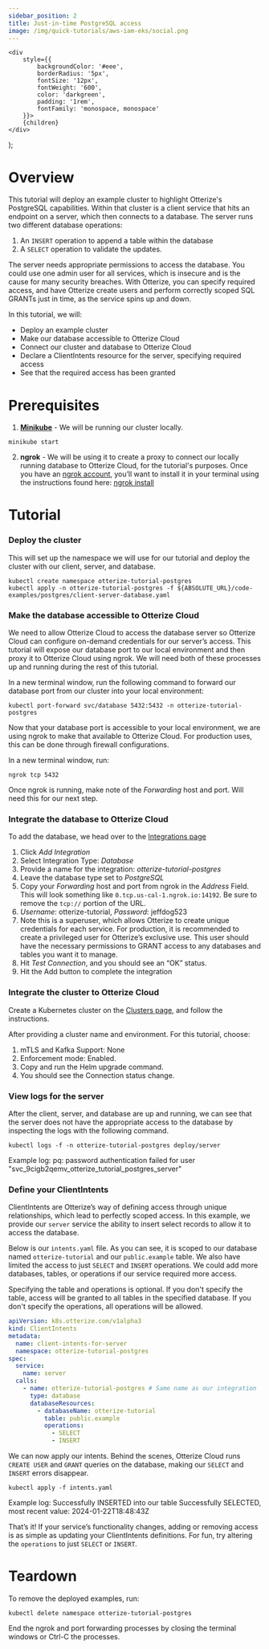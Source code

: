 ```yaml
---
sidebar_position: 2
title: Just-in-time PostgreSQL access
image: /img/quick-tutorials/aws-iam-eks/social.png
---
```



    <div
        style={{
            backgroundColor: '#eee',
            borderRadius: '5px',
            fontSize: '12px',
            fontWeight: '600',
            color: 'darkgreen',
            padding: '1rem',
            fontFamily: 'monospace, monospace'
        }}>
        {children}
    </div>
);


# Overview
This tutorial will deploy an example cluster to highlight Otterize's PostgreSQL capabilities. Within that cluster is a client service that hits an endpoint on a server, which then connects to a database. The server runs two different database operations:
1. An `INSERT` operation to append a table within the database
2. A `SELECT` operation to validate the updates.

The server needs appropriate permissions to access the database. You could use one admin user for all services, which is insecure and is the cause for many security breaches. With Otterize, you can specify required access, and have Otterize create users and perform correctly scoped SQL GRANTs just in time, as the service spins up and down.

In this tutorial, we will:
* Deploy an example cluster
* Make our database accessible to Otterize Cloud
* Connect our cluster and database to Otterize Cloud
* Declare a ClientIntents resource for the server, specifying required access
* See that the required access has been granted

# Prerequisites

1. **[Minikube](https://minikube.sigs.k8s.io/docs/start/)** - We will be running our cluster locally.
```shell
minikube start
```
2. **ngrok** - We will be using it to create a proxy to connect our locally running database to Otterize Cloud, for the tutorial's purposes. Once you have an [ngrok account](https://dashboard.ngrok.com/signup), you’ll want to install it in your terminal using the instructions found here: [ngrok install](https://ngrok.com/download)

# Tutorial

### Deploy the cluster

This will set up the namespace we will use for our tutorial and deploy the cluster with our client, server, and database.

``` shell
kubectl create namespace otterize-tutorial-postgres
kubectl apply -n otterize-tutorial-postgres -f ${ABSOLUTE_URL}/code-examples/postgres/client-server-database.yaml
```

### Make the database accessible to Otterize Cloud

We need to allow Otterize Cloud to access the database server so Otterize Cloud can configure on-demand credentials for our server’s access. This tutorial will expose our database port to our local environment and then proxy it to Otterize Cloud using ngrok. We will need both of these processes up and running during the rest of this tutorial.

In a new terminal window, run the following command to forward our database port from our cluster into your local environment:
```shell
kubectl port-forward svc/database 5432:5432 -n otterize-tutorial-postgres
```

Now that your database port is accessible to your local environment, we are using ngrok to make that available to Otterize Cloud. For production uses, this can be done through firewall configurations.

In a new terminal window, run:
```shell
ngrok tcp 5432
```

Once ngrok is running, make note of the *Forwarding* host and port. Will need this for our next step.

### Integrate the database to Otterize Cloud

To add the database, we head over to the [Integrations page](https://app.otterize.com/integrations)

1. Click *Add Integration*
2. Select Integration Type: *Database*
3. Provide a name for the integration: *otterize-tutorial-postgres*
4. Leave the database type set to *PostgreSQL*
5. Copy your *Forwarding* host and port from ngrok in the *Address* Field. This will look something like `0.tcp.us-cal-1.ngrok.io:14192`. Be sure to remove the `tcp://` portion of the URL.
6. *Username*: otterize-tutorial, *Password*: jeffdog523
1. Note this is a superuser, which allows Otterize to create unique credentials for each service. For production, it is recommended to create a privileged user for Otterize’s exclusive use. This user should have the necessary permissions to GRANT access to any databases and tables you want it to manage.
7. Hit *Test Connection*, and you should see an “OK” status.
8. Hit the Add button to complete the integration

### Integrate the cluster to Otterize Cloud
Create a Kubernetes cluster on the [Clusters page](https://app.otterize.com/clusters), and follow the instructions.

After providing a cluster name and environment. For this tutorial, choose:

1. mTLS and Kafka Support: None
2. Enforcement mode: Enabled.
3. Copy and run the Helm upgrade command.
4. You should see the Connection status change.

### View logs for the server
After the client, server, and database are up and running, we can see that the server does not have the appropriate access to the database by inspecting the logs with the following command.

```shell
kubectl logs -f -n otterize-tutorial-postgres deploy/server
```


Example log:
<Terminal>
    pq: password authentication failed for user "svc_9cigb2qemv_otterize_tutorial_postgres_server"
</Terminal>

### Define your ClientIntents

ClientIntents are Otterize’s way of defining access through unique relationships, which lead to perfectly scoped access. In this example, we provide our `server` service the ability to insert select records to allow it to access the database.

Below is our `intents.yaml` file. As you can see, it is scoped to our database named `otterize-tutorial` and our `public.example` table. We also have limited the access to just `SELECT` and `INSERT` operations. We could add more databases, tables, or operations if our service required more access.

Specifying the table and operations is optional. If you don't specify the table, access will be granted to all tables in the specified database. If you don't specify the operations, all operations will be allowed.
```yaml
apiVersion: k8s.otterize.com/v1alpha3
kind: ClientIntents
metadata:
  name: client-intents-for-server
  namespace: otterize-tutorial-postgres
spec:
  service:
    name: server
  calls:
    - name: otterize-tutorial-postgres # Same name as our integration
      type: database
      databaseResources:
        - databaseName: otterize-tutorial
          table: public.example
          operations:
            - SELECT
            - INSERT
```

We can now apply our intents. Behind the scenes, Otterize Cloud runs `CREATE USER` and `GRANT` queries on the database, making our `SELECT` and `INSERT` errors disappear.

```shell
kubectl apply -f intents.yaml
```

Example log:
<Terminal>
    Successfully INSERTED into our table
    Successfully SELECTED, most recent value:  2024-01-22T18:48:43Z
</Terminal>

That’s it! If your service’s functionality changes, adding or removing access is as simple as updating your ClientIntents definitions. For fun, try altering the `operations` to just `SELECT` or `INSERT`.

# Teardown
To remove the deployed examples, run:
```shell
kubectl delete namespace otterize-tutorial-postgres
```

End the ngrok and port forwarding processes by closing the terminal windows or Ctrl-C the processes.
